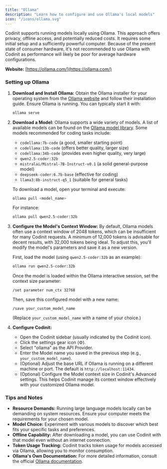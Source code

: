 ```yaml
---
title: "Ollama"
description: "Learn how to configure and use Ollama's local models"
icon: "/icons/ollama.svg"
---
```


Codinit supports running models locally using Ollama. This approach offers privacy, offline access, and potentially reduced costs. It requires some initial setup and a sufficiently powerful computer. Because of the present state of consumer hardware, it's not recommended to use Ollama with Codinit as performance will likely be poor for average hardware configurations.

**Website:** [https://ollama.com/](https://ollama.com/)

### Setting up Ollama

1.  **Download and Install Ollama:**
    Obtain the Ollama installer for your operating system from the [Ollama website](https://ollama.com/) and follow their installation guide. Ensure Ollama is running. You can typically start it with:

    ```bash
    ollama serve
    ```

2.  **Download a Model:**
    Ollama supports a wide variety of models. A list of available models can be found on the [Ollama model library](https://ollama.com/library). Some models recommended for coding tasks include:

    -   `codellama:7b-code` (a good, smaller starting point)
    -   `codellama:13b-code` (offers better quality, larger size)
    -   `codellama:34b-code` (provides even higher quality, very large)
    -   `qwen2.5-coder:32b`
    -   `mistralai/Mistral-7B-Instruct-v0.1` (a solid general-purpose model)
    -   `deepseek-coder:6.7b-base` (effective for coding)
    -   `llama3:8b-instruct-q5_1` (suitable for general tasks)

    To download a model, open your terminal and execute:

    ```bash
    ollama pull <model_name>
    ```

    For instance:

    ```bash
    ollama pull qwen2.5-coder:32b
    ```

3.  **Configure the Model's Context Window:**
    By default, Ollama models often use a context window of 2048 tokens, which can be insufficient for many Codinit requests. A minimum of 12,000 tokens is advisable for decent results, with 32,000 tokens being ideal. To adjust this, you'll modify the model's parameters and save it as a new version.

    First, load the model (using `qwen2.5-coder:32b` as an example):

    ```bash
    ollama run qwen2.5-coder:32b
    ```

    Once the model is loaded within the Ollama interactive session, set the context size parameter:

    ```
    /set parameter num_ctx 32768
    ```

    Then, save this configured model with a new name:

    ```
    /save your_custom_model_name
    ```

    (Replace `your_custom_model_name` with a name of your choice.)

4.  **Configure Codinit:**
    -   Open the Codinit sidebar (usually indicated by the Codinit icon).
    -   Click the settings gear icon (⚙️).
    -   Select "ollama" as the API Provider.
    -   Enter the Model name you saved in the previous step (e.g., `your_custom_model_name`).
    -   (Optional) Adjust the base URL if Ollama is running on a different machine or port. The default is `http://localhost:11434`.
    -   (Optional) Configure the Model context size in Codinit's Advanced settings. This helps Codinit manage its context window effectively with your customized Ollama model.

### Tips and Notes

-   **Resource Demands:** Running large language models locally can be demanding on system resources. Ensure your computer meets the requirements for your chosen model.
-   **Model Choice:** Experiment with various models to discover which best fits your specific tasks and preferences.
-   **Offline Capability:** After downloading a model, you can use Codinit with that model even without an internet connection.
-   **Token Usage Tracking:** Codinit tracks token usage for models accessed via Ollama, allowing you to monitor consumption.
-   **Ollama's Own Documentation:** For more detailed information, consult the official [Ollama documentation](https://ollama.com/docs).
